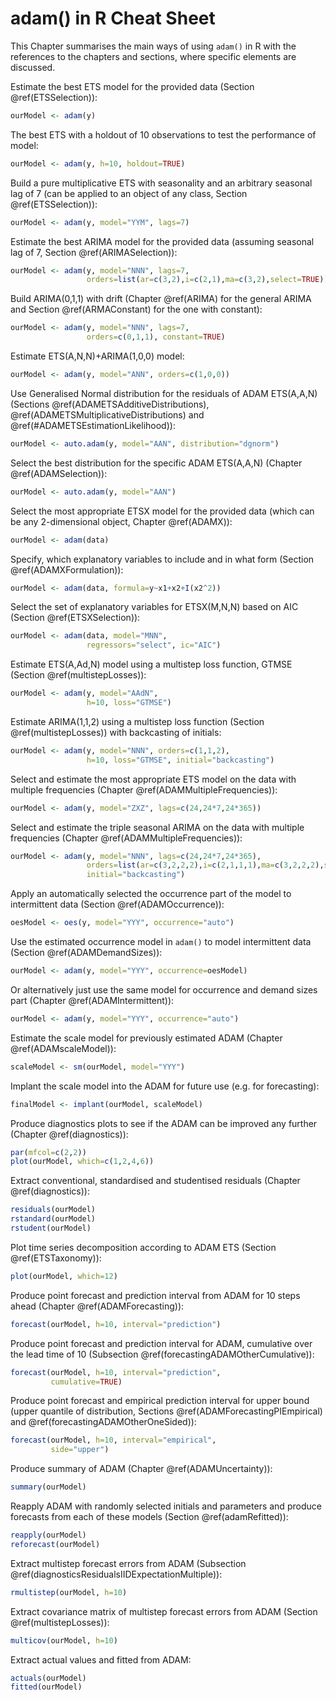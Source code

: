 # adam() in R Cheat Sheet {#cheatSheet}
This Chapter summarises the main ways of using `adam()` in R with the references to the chapters and sections, where specific elements are discussed.

Estimate the best ETS model for the provided data (Section \@ref(ETSSelection)):
```r
ourModel <- adam(y)
```

The best ETS with a holdout of 10 observations to test the performance of model:
```r
ourModel <- adam(y, h=10, holdout=TRUE)
```

Build a pure multiplicative ETS with seasonality and an arbitrary seasonal lag of 7 (can be applied to an object of any class, Section \@ref(ETSSelection)):
```r
ourModel <- adam(y, model="YYM", lags=7)
```

Estimate the best ARIMA model for the provided data (assuming seasonal lag of 7, Section \@ref(ARIMASelection)):
```r
ourModel <- adam(y, model="NNN", lags=7,
                 orders=list(ar=c(3,2),i=c(2,1),ma=c(3,2),select=TRUE))
```

Build ARIMA(0,1,1) with drift (Chapter \@ref(ARIMA) for the general ARIMA and Section \@ref(ARMAConstant) for the one with constant):
```r
ourModel <- adam(y, model="NNN", lags=7,
                 orders=c(0,1,1), constant=TRUE)
```

Estimate ETS(A,N,N)+ARIMA(1,0,0) model:
```r
ourModel <- adam(y, model="ANN", orders=c(1,0,0))
```

Use Generalised Normal distribution for the residuals of ADAM ETS(A,A,N) (Sections \@ref(ADAMETSAdditiveDistributions), \@ref(ADAMETSMultiplicativeDistributions) and \@ref(#ADAMETSEstimationLikelihood)):
```r
ourModel <- auto.adam(y, model="AAN", distribution="dgnorm")
```

Select the best distribution for the specific ADAM ETS(A,A,N) (Chapter \@ref(ADAMSelection)):
```r
ourModel <- auto.adam(y, model="AAN")
```

Select the most appropriate ETSX model for the provided data (which can be any 2-dimensional object, Chapter \@ref(ADAMX)):
```r
ourModel <- adam(data)
```

Specify, which explanatory variables to include and in what form (Section \@ref(ADAMXFormulation)):
```r
ourModel <- adam(data, formula=y~x1+x2+I(x2^2))
```

Select the set of explanatory variables for ETSX(M,N,N) based on AIC (Section \@ref(ETSXSelection)):
```r
ourModel <- adam(data, model="MNN",
                 regressors="select", ic="AIC")
```

Estimate ETS(A,Ad,N) model using a multistep loss function, GTMSE (Section \@ref(multistepLosses)):
```r
ourModel <- adam(y, model="AAdN",
                 h=10, loss="GTMSE")
```

Estimate ARIMA(1,1,2) using a multistep loss function (Section \@ref(multistepLosses)) with backcasting of initials:
```r
ourModel <- adam(y, model="NNN", orders=c(1,1,2),
                 h=10, loss="GTMSE", initial="backcasting")
```

Select and estimate the most appropriate ETS model on the data with multiple frequencies (Chapter \@ref(ADAMMultipleFrequencies)):
```r
ourModel <- adam(y, model="ZXZ", lags=c(24,24*7,24*365))
```

Select and estimate the triple seasonal ARIMA on the data with multiple frequencies (Chapter \@ref(ADAMMultipleFrequencies)):
```r
ourModel <- adam(y, model="NNN", lags=c(24,24*7,24*365),
                 orders=list(ar=c(3,2,2,2),i=c(2,1,1,1),ma=c(3,2,2,2),select=TRUE),
                 initial="backcasting")
```

Apply an automatically selected the occurrence part of the model to intermittent data (Section \@ref(ADAMOccurrence)):
```r
oesModel <- oes(y, model="YYY", occurrence="auto")
```

Use the estimated occurrence model in `adam()` to model intermittent data (Section \@ref(ADAMDemandSizes)):
```r
ourModel <- adam(y, model="YYY", occurrence=oesModel)
```

Or alternatively just use the same model for occurrence and demand sizes part (Chapter \@ref(ADAMIntermittent)):
```r
ourModel <- adam(y, model="YYY", occurrence="auto")
```

Estimate the scale model for previously estimated ADAM (Chapter \@ref(ADAMscaleModel)):
```r
scaleModel <- sm(ourModel, model="YYY")
```

Implant the scale model into the ADAM for future use (e.g. for forecasting):
```r
finalModel <- implant(ourModel, scaleModel)
```

Produce diagnostics plots to see if the ADAM can be improved any further (Chapter \@ref(diagnostics)):
```r
par(mfcol=c(2,2))
plot(ourModel, which=c(1,2,4,6))
```

Extract conventional, standardised and studentised residuals (Chapter \@ref(diagnostics)):
```r
residuals(ourModel)
rstandard(ourModel)
rstudent(ourModel)
```

Plot time series decomposition according to ADAM ETS (Section \@ref(ETSTaxonomy)):
```r
plot(ourModel, which=12)
```

Produce point forecast and prediction interval from ADAM for 10 steps ahead (Chapter \@ref(ADAMForecasting)):
```r
forecast(ourModel, h=10, interval="prediction")
```

Produce point forecast and prediction interval for ADAM, cumulative over the lead time of 10 (Subsection \@ref(forecastingADAMOtherCumulative)):
```r
forecast(ourModel, h=10, interval="prediction",
         cumulative=TRUE)
```

Produce point forecast and empirical prediction interval for upper bound (upper quantile of distribution, Sections \@ref(ADAMForecastingPIEmpirical) and \@ref(forecastingADAMOtherOneSided)):
```r
forecast(ourModel, h=10, interval="empirical",
         side="upper")
```

Produce summary of ADAM (Chapter \@ref(ADAMUncertainty)):
```r
summary(ourModel)
```

Reapply ADAM with randomly selected initials and parameters and produce forecasts from each of these models (Section \@ref(adamRefitted)):
```r
reapply(ourModel)
reforecast(ourModel)
```

Extract multistep forecast errors from ADAM (Subsection \@ref(diagnosticsResidualsIIDExpectationMultiple)):
```r
rmultistep(ourModel, h=10)
```

Extract covariance matrix of multistep forecast errors from ADAM (Section \@ref(multistepLosses)):
```r
multicov(ourModel, h=10)
```

Extract actual values and fitted from ADAM:
```r
actuals(ourModel)
fitted(ourModel)
```
